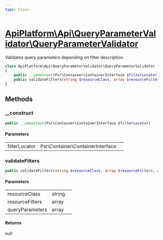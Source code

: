 ```yaml
---
type: Class
---
```


# [ApiPlatform\Api\QueryParameterValidator\QueryParameterValidator](/docs/reference/Api/QueryParameterValidator/QueryParameterValidator)

Validates query parameters depending on filter description.


```php
class ApiPlatform\Api\QueryParameterValidator\QueryParameterValidator
{
    public __construct(Psr\Container\ContainerInterface $filterLocator)
    public validateFilters(string $resourceClass, array $resourceFilters, array $queryParameters): null
}
```
## Methods

### __construct



```php
public __construct(Psr\Container\ContainerInterface $filterLocator)
```

#### Parameters

<table><tbody>
<tr><td>filterLocator</td><td>Psr\Container\ContainerInterface</td><td></td></tr>
</tbody>
</table>

### validateFilters



```php
public validateFilters(string $resourceClass, array $resourceFilters, array $queryParameters): null
```

#### Parameters

<table><tbody>
<tr><td>resourceClass</td><td>string</td><td></td></tr><tr><td>resourceFilters</td><td>array</td><td></td></tr><tr><td>queryParameters</td><td>array</td><td></td></tr>
</tbody>
</table>

#### Returns

null
